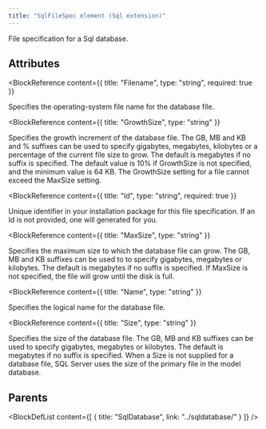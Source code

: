 ```yaml
---
title: "SqlFileSpec element (Sql extension)"
---
```



File specification for a Sql database.


## Attributes

<BlockWrapper>

  <BlockReference
    content={{
      title: "Filename",
      type: "string",
      required: true
    }}
  >
  Specifies the operating-system file name for the database file.
  </BlockReference>

  <BlockReference
    content={{
      title: "GrowthSize",
      type: "string"
    }}
  >
  Specifies the growth increment of the database file. The GB, MB and KB and % suffixes can be used to 
   specify gigabytes, megabytes, kilobytes or a percentage of the current file size to grow. The default is 
   megabytes if no suffix is specified. The default value is 10% if GrowthSize is not specified, and the 
   minimum value is 64 KB. The GrowthSize setting for a file cannot exceed the MaxSize setting.
  </BlockReference>

  <BlockReference
    content={{
      title: "Id",
      type: "string",
      required: true
    }}
  >
  Unique identifier in your installation package for this file specification. If an Id is not provided, one will generated for you.
  </BlockReference>

  <BlockReference
    content={{
      title: "MaxSize",
      type: "string"
    }}
  >
  Specifies the maximum size to which the database file can grow. The GB, MB and KB suffixes can be used to 
   to specify gigabytes, megabytes or kilobytes. The default is megabytes if no suffix is specified. If 
   MaxSize is not specified, the file will grow until the disk is full.
  </BlockReference>

  <BlockReference
    content={{
      title: "Name",
      type: "string"
    }}
  >
  Specifies the logical name for the database file.
  </BlockReference>

  <BlockReference
    content={{
      title: "Size",
      type: "string"
    }}
  >
  Specifies the size of the database file. The GB, MB and KB suffixes can be used to specify gigabytes, 
   megabytes or kilobytes. The default is megabytes if no suffix is specified. When a Size is not 
   supplied for a database file, SQL Server uses the size of the primary file in the model database.
  </BlockReference>

</BlockWrapper>


## Parents

<BlockDefList content={[
    {
      title: "SqlDatabase",
      link: "../sqldatabase/"
    }
  ]}
/>